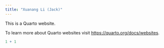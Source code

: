 ```yaml
---
title: "Xuanang Li (Jack)"
---
```


This is a Quarto website.

To learn more about Quarto websites visit <https://quarto.org/docs/websites>.

```r
1 + 1
```

